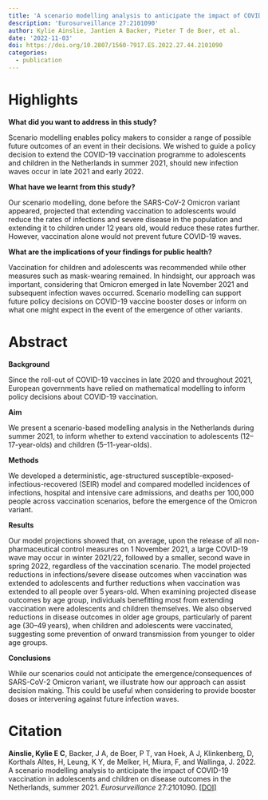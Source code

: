 ```yaml
---
title: 'A scenario modelling analysis to anticipate the impact of COVID-19 vaccination in adolescents and children on disease outcomes in the Netherlands, summer 2021'
description: 'Eurosurveillance 27:2101090'
author: Kylie Ainslie, Jantien A Backer, Pieter T de Boer, et al.
date: '2022-11-03'
doi: https://doi.org/10.2807/1560-7917.ES.2022.27.44.2101090
categories: 
  - publication
---
```


# Highlights

**What did you want to address in this study?**

Scenario modelling enables policy makers to consider a range of possible future outcomes of an event in their decisions. We wished to guide a policy decision to extend the COVID-19 vaccination programme to adolescents and children in the Netherlands in summer 2021, should new infection waves occur in late 2021 and early 2022.

**What have we learnt from this study?**

Our scenario modelling, done before the SARS-CoV-2 Omicron variant appeared, projected that extending vaccination to adolescents would reduce the rates of infections and severe disease in the population and extending it to children under 12 years old, would reduce these rates further. However, vaccination alone would not prevent future COVID-19 waves.

**What are the implications of your findings for public health?**

Vaccination for children and adolescents was recommended while other measures such as mask-wearing remained. In hindsight, our approach was important, considering that Omicron emerged in late November 2021 and subsequent infection waves occurred. Scenario modelling can support future policy decisions on COVID-19 vaccine booster doses or inform on what one might expect in the event of the emergence of other variants.

# Abstract

**Background**

Since the roll-out of COVID-19 vaccines in late 2020 and throughout 2021, European governments have relied on mathematical modelling to inform policy decisions about COVID-19 vaccination.

**Aim**

We present a scenario-based modelling analysis in the Netherlands during summer 2021, to inform whether to extend vaccination to adolescents (12--17-year-olds) and children (5--11-year-olds).

**Methods**

We developed a deterministic, age-structured susceptible-exposed-infectious-recovered (SEIR) model and compared modelled incidences of infections, hospital and intensive care admissions, and deaths per 100,000 people across vaccination scenarios, before the emergence of the Omicron variant.

**Results**

Our model projections showed that, on average, upon the release of all non-pharmaceutical control measures on 1 November 2021, a large COVID-19 wave may occur in winter 2021/22, followed by a smaller, second wave in spring 2022, regardless of the vaccination scenario. The model projected reductions in infections/severe disease outcomes when vaccination was extended to adolescents and further reductions when vaccination was extended to all people over 5 years-old. When examining projected disease outcomes by age group, individuals benefitting most from extending vaccination were adolescents and children themselves. We also observed reductions in disease outcomes in older age groups, particularly of parent age (30--49 years), when children and adolescents were vaccinated, suggesting some prevention of onward transmission from younger to older age groups.

**Conclusions**

While our scenarios could not anticipate the emergence/consequences of SARS-CoV-2 Omicron variant, we illustrate how our approach can assist decision making. This could be useful when considering to provide booster doses or intervening against future infection waves.

# Citation

**Ainslie, Kylie E C**, Backer, J A, de Boer, P T, van Hoek, A J, Klinkenberg, D, Korthals Altes, H, Leung, K Y, de Melker, H, Miura, F, and Wallinga, J. 2022. A scenario modelling analysis to anticipate the impact of COVID-19 vaccination in adolescents and children on disease outcomes in the Netherlands, summer 2021. *Eurosurveillance* 27:2101090. [\[DOI\]](https://doi.org/10.2807/1560-7917.ES.2022.27.44.2101090)
